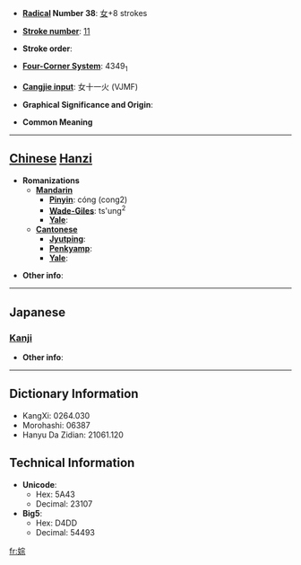 * '''[[Wiktionary:Chinese radical index| Radical]] Number 38''': [[Wiktionary:Chinese radical index 女|女]]+8 strokes

* '''[[Wiktionary:Chinese total strokes index|Stroke number]]''': [[Wiktionary:Chinese total strokes index 11|11]]

* '''Stroke order''': 

* '''[[Wiktionary:Chinese four corner index|Four-Corner System]]''': 4349<sub>1</sub>

* '''[[Wiktionary:Chinese Cangjie index|Cangjie input]]''': 女十一火 (VJMF)

* '''Graphical Significance and Origin''': 

* '''Common Meaning'''

----

== [[Chinese]] [[Hanzi]] ==

* '''Romanizations'''
** '''[[Mandarin]]'''
*** '''[[Pinyin]]''': cóng (cong2)
*** '''[[Wade-Giles]]''': ts'ung<sup>2</sup>
*** '''[[Yale]]''': 
** '''[[Cantonese]]'''
*** '''[[Jyutping]]''':
*** '''[[Penkyamp]]''': 
*** '''[[Yale]]''': 

* '''Other info''': 

----

==Japanese==
===[[Kanji]]===
{{kanji|on readings=[[そう]] (sō), [[す]] (su)
|kun readings=
}}

* '''Other info''':  

----

== Dictionary Information ==

* KangXi: 0264.030
* Morohashi: 06387
* Hanyu Da Zidian: 21061.120

== Technical Information ==

* '''Unicode''':
** Hex: 5A43
** Decimal: 23107
* '''Big5''':
** Hex: D4DD
** Decimal: 54493

[[fr:婃]]